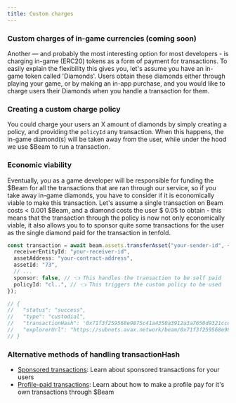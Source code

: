 ```yaml
---
title: Custom charges
---
```


### Custom charges of in-game currencies (coming soon)

Another — and probably the most interesting option for most developers - is charging in-game (ERC20) tokens as a form of payment for transactions. To easily explain the flexibility this gives you, let's assume you have an in-game token called 'Diamonds'. Users obtain these diamonds either through playing your game, or by making an in-app purchase, and you would like to charge users their Diamonds when you handle a transaction for them.

### Creating a custom charge policy

You could charge your users an X amount of diamonds by simply creating a policy, and providing the `policyId` any transaction. When this happens, the in-game diamond(s) will be taken away from the user, while under the hood we use $Beam to run a transaction.

### Economic viability

Eventually, you as a game developer will be responsible for funding the $Beam for all the transactions that are ran through our service, so if you take away in-game diamonds, you have to consider if it is economically viable to make this transaction. Let's assume a single transaction on Beam costs < 0.001 $Beam, and a diamond costs the user $ 0.05 to obtain - this means that the transaction through the policy is now not only economically viable, it also allows you to to sponsor quite some transactions for the user as the single diamond paid for the transaction in tenfold.

```typescript
const transaction = await beam.assets.transferAsset("your-sender-id", {
  receiverEntityId: "your-receiver-id",
  assetAddress: "your-contract-address",
  assetId: "73",
  // ...
  sponsor: false, // 👈 This handles the transaction to be self paid
  policyId: "cl..", // 👈 This triggers the custom policy to be used
});

// {
//   "status": "success",
//   "type": "custodial",
//   "transactionHash": '0x71f3f259568e9875c41a4350a3912a3a7650d9321ccd1d57641241128b4e504f',
//   "explorerUrl": "https://subnets.avax.network/beam/0x71f3f259568e9875c41a4350a3912a3a7650d9321ccd1d57641241128b4e504f"
// }
```

### Alternative methods of handling transactionHash

- [Sponsored transactions](/service/transactions/sponsored-transactions): Learn about sponsored transactions for your users
- [Profile-paid transactions](/service/transactions/profile-paid-transactions): Learn about how to make a profile pay for it's own transactions through $Beam
